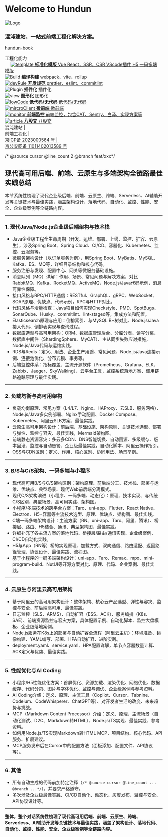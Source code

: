 
<Meta title="Hundun/混沌建站-前端工程化" />


<style>
  {`
  .hundun-logo{
    display:none;
  }
  @media screen and (max-width: 500px) {
  .hundun-logo{
   display:block;
  }
}
    .subheading {
      --mediumdark: '#999999';
      font-weight: 900;
      font-size: 13px;
      color: #999;
      letter-spacing: 6px;
      line-height: 24px;
      text-transform: uppercase;
      margin-bottom: 12px;
      margin-top: 40px;
    }

    .link-list {
      display: grid;
      grid-template-columns: 1fr;
      grid-template-rows: 1fr 1fr;
      row-gap: 10px;
    }

    @media (min-width: 620px) {
      .link-list {
        row-gap: 20px;
        column-gap: 20px;
        grid-template-columns: 1fr 1fr;
      }
    }

    @media all and (-ms-high-contrast:none) {
    .link-list {
        display: -ms-grid;
        -ms-grid-columns: 1fr 1fr;
        -ms-grid-rows: 1fr 1fr;
      }
    }

    .link-item {
      display: block;
      padding: 20px 30px 20px 15px;
      border: 1px solid #00000010;
      border-radius: 5px;
      transition: background 150ms ease-out, border 150ms ease-out, transform 150ms ease-out;
      color: #333333;
      display: flex;
      align-items: flex-start;
    }
     .link-item1 {
      display: block;
      padding: 20px 30px 20px 15px;
      border: 1px solid #00000010;
      border-radius: 5px;
      transition: background 150ms ease-out, border 150ms ease-out, transform 150ms ease-out;
      color: #333333;
      display: flex;
      align-items: flex-start;
    }

    .link-item:hover {
      border-color: #1EA7FD50;
      transform: translate3d(0, -3px, 0);
      box-shadow: rgba(0, 0, 0, 0.08) 0 3px 10px 0;
    }

    .link-item:active {
      border-color: #1EA7FD;
      transform: translate3d(0, 0, 0);
    }

    .link-item strong {
      font-weight: 700;
      display: block;
      margin-bottom: 2px;
    }

    .link-item img {
      height: 40px;
      width: 40px;
      margin-right: 15px;
      flex: none;
    }

    .link-item span {
      font-size: 14px;
      line-height: 20px;
    }

    .tip {
      display: inline-block;
      border-radius: 1em;
      font-size: 11px;
      line-height: 12px;
      font-weight: 700;
      background: #E7FDD8;
      color: #66BF3C;
      padding: 4px 12px;
      margin-right: 10px;
      vertical-align: top;
    }

    .tip-wrapper {
      font-size: 13px;
      line-height: 20px;
      margin-top: 40px;
      margin-bottom: 40px;
    }

    .tip-wrapper code {
      font-size: 12px;
      display: inline-block;
    }
  `}
</style>

# Welcome to Hundun

<img src={Logo} alt="Logo" className="hundun-logo" />

### 混沌建站，一站式前端工程化解决方案。

<a href='https://1623311678.github.io/hundun-book/' target='_blank'>hundun-book</a>

<div className="subheading">工程化能力</div>

<div className="link-list">
  <div className="link-item">　
    <a
      href={`http://${window.location.host}/?path=/docs/hundun-标准化模版-介绍--page`}
    >
      <img src={template} alt="template" />
      <span>
        <strong>标准化模版</strong>
        Vue,React，SSR，CSR,VScode插件,H5,一码多端 模版
      </span>
    </a>
  </div>
  <div className="link-item">
    <img src={compile} alt="Build" />
    <span>
      <strong>编译构建</strong>
      webpack、vite、rollup
    </span>
  </div>
  <div className="link-item">
    <a
      href={`http://${window.location.host}/?path=/docs/hundun-开发规范-介绍--page`}
    >
   <img src={devRule} alt="devRule" />
    <span>
      <strong>开发规范</strong>
      prettier、eslint、commitlint
    </span>
    </a>
  
  </div>
  <div className="link-item">
    <img src={Plugin} alt="Plugin" />
    <span>
      <strong>插件化</strong>
      插件化
    </span>
  </div>
  <div className="link-item">
    <img src={view} alt="view" />
    <span>
      <strong>图形化</strong>
      图形化
    </span>
  </div>
  <div className="link-item">
    <a
      href={`http://${window.location.host}/?path=/docs/hundun-低代码-无代码-介绍--page`}
    >
  <img src={lowCode} alt="lowCode" />
    <span>
      <strong>低代码/无代码</strong>
      低代码/无代码
    </span>
    </a>
  </div>
  <div className="link-item">
     <a
      href={`http://${window.location.host}/?path=/docs/hundun-微前端-介绍--page`}
    >
   <img src={mircroClient} alt="mircroClient" />
    <span>
      <strong>微前端</strong>
      微前端
    </span>
    </a>
  </div>
  <div className="link-item">
    <a
      href={`http://${window.location.host}/?path=/docs/hundun-监控-白泽--page`}
    >
    <img src={monitor} alt="monitor" />
    <span>
      <strong>前端监控</strong>
      前端监控，包含CAT、Sentry、白泽、实现方案等
    </span>
    </a>
  </div>
  <div className="link-item">
   <a
      href={`http://${window.location.host}/?path=/docs/hundun-八股文-面试题--page`}
    >
    <img src={article} alt="article" />
    <span>
      <strong>八股文</strong>
      八股文
    </span>
    </a>
  </div>
</div>
<footer
  style={{
    width: "100%",
    position: "fixed",
    bottom: 0,
    left: 0,
    zIndex: 10,
    background: "white",
  }}
>
  <div
    className="link-item1"
    style={{
      color: "orange",
      display: "flex",
      flexWrap: "wrap",
      width: "100%",
    }}
  >
    <div>混沌建站&nbsp;|&nbsp;</div>
    <div style={{ marginLeft: "0px" }}>前端工程化&nbsp;|&nbsp;</div>
    <div style={{ marginLeft: "0px" }}>
      <a
        href="http://beian.miit.gov.cn/"
        target="_blank"
        style={{ color: "orange" }}
      >
        京ICP备&nbsp;2023000564&nbsp;号&nbsp;|&nbsp;
      </a>
    </div>
    <div style={{ marginLeft: "0px" }}>
      <a
        href="https://www.beian.gov.cn/portal/registerSystemInfo?recordcode=11011402013589"
        target="_blank"
        style={{ color: "orange" }}
      >
        京公安网备&nbsp;11011402013589&nbsp;号
      </a>
    </div>
  </div>
</footer>

/* @source cursor @line_count 2 @branch feat/xxx*/

## 现代高可用后端、前端、云原生与多端架构全链路最佳实践总结

本节系统性梳理了现代企业级后端、前端、云原生、跨端、Serverless、AI辅助开发等关键技术与最佳实践，涵盖架构设计、落地代码、自动化、监控、性能、安全、企业级案例等全链路内容。

---

### 1. 现代Java/Node.js企业级后端架构与技术栈
- Java企业级工程全生命周期（开发、运维、部署、上线、监控、扩容、云原生），涉及Spring Boot、Spring Cloud、CI/CD、容器化、Kubernetes、监控、云服务等。
- 微服务架构设计（以订单服务为例），用Spring Boot、MyBatis、MySQL、Kafka、ES、MQ等，详细目录结构和核心代码。
- 服务注册与发现、配置中心、网关等微服务基础设施。
- 消息队列（MQ）详解：作用、场景、常见问题与解决方案，对比RabbitMQ、Kafka、RocketMQ、ActiveMQ，Node.js/Java代码示例，消息可靠性保障。
- 接口风格与RPC/HTTP通信：RESTful、GraphQL、gRPC、WebSocket、SOAP原理、优缺点、代码示例，RPC与HTTP对比。
- 代码风格与增量检查：Java项目如何实现Checkstyle、PMD、SpotBugs、SonarQube、Husky、commitlint、lint-staged等，集成方法和配置。
- Elasticsearch原理与应用：倒排索引、与MySQL B+树对比、Node.js/Java接入代码、倒排表实现与查询过程。
- 数据库选型与高可用架构：ORM、数据库管理后台、分库分表、读写分离、数据库中间件（ShardingSphere、MyCAT）、主从同步失败应对措施，Node.js/Java代码与运维实践。
- RDS与Redis：定义、用法、企业生产用途、常见问题、Node.js/Java连接示例、连接池优化、分布式锁、事务等。
- 后端监控体系：指标覆盖、主流开源软件（Prometheus、Grafana、ELK、Zabbix、Jaeger、SkyWalking）、云平台工具，监控系统落地方案、调用链路追踪原理与最佳实践。

---

### 2. 负载均衡与高可用架构
- 负载均衡原理、常见方案（L4/L7、Nginx、HAProxy、云SLB、服务网格）、Node.js/Java多实例部署、Nginx手动配置、Docker Compose、Kubernetes、阿里云SLB方案、最佳实践。
- 云原生高可用架构设计：前后端、基础设施、架构原则、关键技术选型、部署与弹性、监控与容灾、最佳实践，Mermaid架构图。
- 前端静态资源容灾：多云多CDN、DNS智能切换、自动回源、多级缓存、版本回滚、监控与自动告警、企业级最佳实践，自动化脚本、阿里云操作指引。
- OSS与CDN区别：定义、作用、核心区别、协同用法、场景举例。

---

### 3. B/S与C/S架构、一码多端与小程序
- 现代高可用B/S与C/S架构区别：架构原理、前后端分工、技术栈、部署与运维、优缺点、典型场景、现代Web前后端分离模式。
- 现代C/S架构演进（小程序、一码多端、动态化）：原理、技术实现、与传统C/S区别、典型场景、高可用实践、架构图。
- 小程序/多端技术的跨平台方案：Taro、uni-app、Flutter、React Native、Electron、H5+容器等主流技术选型、原理、优缺点、架构图、最佳实践。
- C端一码多端架构设计：主流方案（RN、uni-app、Taro、阿里、腾讯）、桥接层、路由、H5结合、通讯、典型架构图、最佳实践。
- 详细补充了各主流方案的落地代码、桥接层/路由/通讯实现、企业级案例、CI/CD自动化实践。
- H5与App（RN等）桥的实现原理、加载方式、双向通信、路由适配、返回路径管理、协议设计、最佳实践、流程图。
- 基于小程序的一码多端架构设计：uni-app、Taro、Remax、mpx、mini-program-build、NutUI等开源方案对比、原理、代码、企业案例、最佳实践。

---

### 4. 云原生与阿里云高可用架构
- 基于阿里云的高可用架构设计：整体架构、核心云产品选型、弹性与容灾、监控与安全、前后端高可用、最佳实践。
- 日志监控（SLS、ARMS）、自动扩容（ESS、ACK）、服务编排（K8s、SAE）、前端资源监控与容灾方案，具体配置示例、自动化脚本、监控大盘模板、企业级落地案例。
- Node.js服务在K8s上的部署与自动扩容全流程（阿里云主机）：环境准备、镜像构建、YAML编写、部署、HPA自动扩容、进阶实践。
- deployment.yaml、service.yaml、HPA配置详解，单节点容器数量计算、ACK定义与优势、最佳实践。

---

### 5. 性能优化与AI Coding
- 小程序/H5性能优化方案：首屏优化、资源加载、渲染优化、网络优化、数据缓存、代码分包、图片与字体优化、监控与调优、企业级案例与参考资料。
- AI Coding介绍：定义、原理、主流工具（Copilot、Cursor、Tabnine、Codeium、CodeWhisperer、ChatGPT等）、对开发者生活的改变、未来趋势与挑战。
- MCP（Markdown Content Processor）介绍：定义、原理、主流场景（自动化测试、D2C、Markdown转HTML）、Node.js/TS实现、最佳实践、参考资料。
- 如何用Node.js/TS实现Markdown转HTML MCP，项目结构、核心代码、API服务、扩展建议。
- MCP服务发布后在Cursor中的配置方法（面板添加、配置文件、API协议等）。

---

### 6. 其他
- 所有自动生成的代码前加特定注释（`/* @source cursor @line_count ... @branch ...*/`），并要求严格遵守。
- 多次涉及企业级最佳实践、CI/CD自动化、动态化、灰度发布、监控与安全、API协议设计等。

---

**整体，整个对话系统性梳理了现代高可用后端、前端、云原生、跨端、Serverless、AI辅助开发等关键技术与最佳实践，涵盖了架构设计、落地代码、自动化、监控、性能、安全、企业级案例等全链路内容。**
